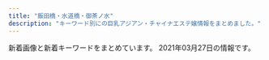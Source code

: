 ```yaml
---
title: "飯田橋・水道橋・御茶ノ水"
description: "キーワード別にの巨乳アジアン・チャイナエステ嬢情報をまとめました。"
---
```


新着画像と新着キーワードをまとめています。
2021年03月27日の情報です。

<DmmAffiliateIns />
<KeywordTable
  shops={
    [
    {
        "keywords": {},
        "station": "\u5c0f\u5ddd\u753a\u99c5B4",
        "url": "http://aromalucky.xyz/",
        "img_links": [
            "https://i2.wp.com/aromalucky.xyz/wp-content/uploads/2019/04/12.jpg",
            "https://i2.wp.com/aromalucky.xyz/wp-content/uploads/2019/04/14.jpg",
            "https://i1.wp.com/aromalucky.xyz/wp-content/uploads/2017/12/04-1.jpg",
            "https://i2.wp.com/aromalucky.xyz/wp-content/uploads/2017/12/08.jpg",
            "https://i2.wp.com/aromalucky.xyz/wp-content/uploads/2019/05/03.png",
            "https://i0.wp.com/aromalucky.xyz/wp-content/uploads/2017/12/05-1.jpg",
            "https://i2.wp.com/aromalucky.xyz/wp-content/uploads/2017/12/03-1.jpg",
            "https://i0.wp.com/aromalucky.xyz/wp-content/uploads/2019/05/02.png",
            "https://i2.wp.com/aromalucky.xyz/wp-content/uploads/2017/12/02.jpg",
            "https://i2.wp.com/aromalucky.xyz/wp-content/uploads/2020/09/21.jpg",
            "http://aromalucky.xyz/wp-content/uploads/2019/05/01_02.png",
            "https://i1.wp.com/aromalucky.xyz/wp-content/uploads/2019/10/20.jpg",
            "https://i0.wp.com/aromalucky.xyz/wp-content/uploads/2019/05/15.jpg",
            "https://i0.wp.com/aromalucky.xyz/wp-content/uploads/2019/04/13.jpg",
            "https://i1.wp.com/aromalucky.xyz/wp-content/uploads/2019/05/16.jpg"
        ],
        "name": "\u30a2\u30ed\u30de\u30e9\u30c3\u30ad\u30fc"
    },
    {
        "keywords": {
            "E": 6,
            "C": 21,
            "D": 11
        },
        "url": "https://raku-relax.tokyo/",
        "station": "\u725b\u8fbc\u795e\u697d\u5742\u99c5A2\u51fa\u53e3",
        "name": "\u697d\u697d",
        "img_links": [
            "https://raku-relax.tokyo/wp-content/themes/este/img/2.jpg",
            "https://raku-relax.tokyo/wp-content/uploads/2020/04/1234sertdyf.jpg",
            "https://raku-relax.tokyo/wp-content/themes/este/img/top-img05.png",
            "https://raku-relax.tokyo/wp-content/themes/este/img/3.jpg",
            "https://raku-relax.tokyo/wp-content/themes/este/img/tel_footer.png",
            "https://raku-relax.tokyo/wp-content/uploads/2020/04/siuaytfsa.jpg",
            "https://raku-relax.tokyo/wp-content/uploads/2020/11/9897621rakura.jpg",
            "https://raku-relax.tokyo/wp-content/themes/este/img/tel_header.png",
            "https://raku-relax.tokyo/wp-content/themes/este/img/top-img03.png",
            "https://raku-relax.tokyo/wp-content/themes/este/img/tel03.png",
            "https://raku-relax.tokyo/wp-content/uploads/2020/01/y45a121.jpg",
            "https://raku-relax.tokyo/wp-content/uploads/2020/01/897sarakura.jpg",
            "https://raku-relax.tokyo/wp-content/themes/este/img/top-img04.png",
            "https://raku-relax.tokyo/wp-content/uploads/2020/11/oiuarakura.jpg",
            "https://raku-relax.tokyo/wp-content/themes/este/img/top-img01.png",
            "https://raku-relax.tokyo/wp-content/themes/este/img/top-img02.png",
            "https://raku-relax.tokyo/wp-content/themes/este/img/1.jpg",
            "https://raku-relax.tokyo/wp-content/uploads/2021/01/1211rakura.jpg",
            "https://raku-relax.tokyo/wp-content/uploads/2018/12/4567rakura.jpg",
            "https://raku-relax.tokyo/wp-content/themes/este/img/4.jpg",
            "https://raku-relax.tokyo/wp-content/uploads/2018/12/satfuygihoj.jpg",
            "https://raku-relax.tokyo/wp-content/themes/este/img/tel02.png",
            "https://raku-relax.tokyo/wp-content/uploads/2020/10/28917rakura.jpg",
            "https://raku-relax.tokyo/wp-content/themes/este/img/tel.png",
            "https://raku-relax.tokyo/wp-content/uploads/2020/10/ertyurakura.jpg"
        ]
    },
    {
        "station": "\u795e\u4fdd\u753a\u99c5A1\u51fa\u53e3",
        "name": "\u30ad\u30e9\u30e9",
        "img_links": [],
        "url": "https://kira.uouono.com/",
        "keywords": {}
    },
    {
        "keywords": {},
        "name": "\u30d7\u30ea\u30f3",
        "url": "https://suidobashi-mensesthe.com/",
        "station": "JR\u6c34\u9053\u6a4b\u99c5\u897f\u53e3",
        "img_links": [
            "https://suidobashi-mensesthe.com/icon/google_plus.png",
            "https://suidobashi-mensesthe.com/room/3-l.jpg",
            "https://suidobashi-mensesthe.com/button/home.png",
            "https://suidobashi-mensesthe.com/images/covit19.jpg",
            "https://suidobashi-mensesthe.com/room/esthe1.jpg",
            "https://suidobashi-mensesthe.com/staff/1.jpg",
            "https://suidobashi-mensesthe.com/images/prin-video2.jpg",
            "https://suidobashi-mensesthe.com/staff/midori-l1.jpg",
            "https://suidobashi-mensesthe.com/staff/yui-l2.jpg",
            "https://suidobashi-mensesthe.com/images/flower.png",
            "https://suidobashi-mensesthe.com/room/esthe3.jpg",
            "https://suidobashi-mensesthe.com/images/header3.png",
            "https://suidobashi-mensesthe.com/staff/4.jpg",
            "https://suidobashi-mensesthe.com/images/qrcode.png",
            "https://suidobashi-mensesthe.com/images/footer-l.png",
            "https://suidobashi-mensesthe.com/staff/midori-s2.jpg",
            "https://suidobashi-mensesthe.com/staff/2.jpg",
            "https://suidobashi-mensesthe.com/room/1-l.jpg",
            "https://suidobashi-mensesthe.com/room/6-l.jpg",
            "https://suidobashi-mensesthe.com/staff/midori-l2.jpg",
            "https://suidobashi-mensesthe.com/room/5-l.jpg",
            "https://suidobashi-mensesthe.com/button/staff.png",
            "https://suidobashi-mensesthe.com/room/4-s.jpg",
            "https://suidobashi-mensesthe.com/images/main-sp.jpg",
            "https://suidobashi-mensesthe.com/staff/midori-s1.jpg",
            "https://suidobashi-mensesthe.com/staff/yui-s3.jpg",
            "https://suidobashi-mensesthe.com/staff/midori-s3.jpg",
            "https://suidobashi-mensesthe.com/images/clear.png",
            "https://suidobashi-mensesthe.com/images/footer-r.png",
            "https://suidobashi-mensesthe.com/staff/yui-l1.jpg",
            "https://suidobashi-mensesthe.com/room/4-l.jpg",
            "https://suidobashi-mensesthe.com/staff/3.jpg",
            "https://suidobashi-mensesthe.com/icon/line.png",
            "https://suidobashi-mensesthe.com/staff/yui-s2.jpg",
            "https://suidobashi-mensesthe.com/staff/yui-s1.jpg",
            "https://suidobashi-mensesthe.com/room/5-s.jpg",
            "https://suidobashi-mensesthe.com/staff/yui-l3.jpg",
            "https://suidobashi-mensesthe.com/room/esthe2.jpg",
            "https://suidobashi-mensesthe.com/button/blog.png",
            "https://suidobashi-mensesthe.com/room/6-s.jpg",
            "https://suidobashi-mensesthe.com/staff/0.jpg",
            "https://suidobashi-mensesthe.com/icon/twitter.png",
            "https://suidobashi-mensesthe.com/room/3-s.jpg",
            "https://suidobashi-mensesthe.com/staff/5.jpg",
            "https://suidobashi-mensesthe.com/staff/6.jpg",
            "https://suidobashi-mensesthe.com/icon/facebook.png",
            "https://suidobashi-mensesthe.com/images/main1.jpg",
            "https://suidobashi-mensesthe.com/room/2-s.jpg",
            "https://suidobashi-mensesthe.com/staff/midori-l3.jpg",
            "https://suidobashi-mensesthe.com/room/2-l.jpg",
            "https://suidobashi-mensesthe.com/room/1-s.jpg"
        ]
    },
    {
        "url": "https://izumi-esthe.tokyo/",
        "keywords": {},
        "name": "\u7652\u3057\u306e\u6cc9",
        "img_links": [],
        "station": "\u5c0f\u5ddd\u753a\u99c5B5\u51fa\u53e3"
    },
    {
        "keywords": {
            "D": 4,
            "85": 3,
            "C": 12,
            "86": 2
        },
        "name": "\u307f\u3055\u304d",
        "img_links": [
            "http://yiluioszn.xyz/templets/default/style/images/room4.jpg",
            "http://yiluioszn.xyz/uploads/210310/1-2103101A92K03.jpg",
            "http://yiluioszn.xyz/templets/default/style/images/room1.jpg",
            "http://yiluioszn.xyz/templets/default/style/images/top.png",
            "http://yiluioszn.xyz/templets/default/style/images/s_pick.png",
            "http://yiluioszn.xyz/templets/default/style/images/s_news.png",
            "http://yiluioszn.xyz/templets/default/style/images/s_service.png",
            "http://yiluioszn.xyz/templets/default/style/images/s_staff.png",
            "http://yiluioszn.xyz/uploads/210310/1-2103101A3543R.jpg",
            "http://yiluioszn.xyz/templets/default/style/images/room2.jpg",
            "http://yiluioszn.xyz/uploads/210310/1-2103101A42J48.jpg",
            "http://yiluioszn.xyz/templets/default/style/images/girl-z2.jpg",
            "http://yiluioszn.xyz/templets/default/style/images/girl-z1.jpg",
            "http://yiluioszn.xyz/templets/default/style/images/room3.jpg",
            "http://yiluioszn.xyz/uploads/210325/1-2103251PU0136.jpg",
            "http://yiluioszn.xyz/uploads/210303/1-210303160206320.jpg",
            "http://yiluioszn.xyz/uploads/210310/1-2103101A442A7.jpg"
        ],
        "url": "http://yiluioszn.xyz/",
        "station": "JR\u6c34\u9053\u6a4b\u99c5\u6771\u53e3"
    },
    {
        "name": "\u30e9\u30d4\u30b9",
        "station": "\u795e\u4fdd\u753a\u99c5A7\u51fa\u53e3",
        "url": "http://rapisu.tokyo/",
        "img_links": [
            "http://rapisu.tokyo/images/tiao.png",
            "http://rapisu.tokyo/images/mika.jpg",
            "http://rapisu.tokyo/images/end.png",
            "http://rapisu.tokyo/images/r2.jpg",
            "http://rapisu.tokyo/images/zi_staff.png",
            "http://rapisu.tokyo/images/g0.jpg",
            "http://rapisu.tokyo/images/flash.jpg",
            "http://rapisu.tokyo/images/meihui.jpg",
            "http://rapisu.tokyo/images/r1.jpg",
            "http://rapisu.tokyo/images/flash1.jpg",
            "http://rapisu.tokyo/images/mobile.png",
            "http://rapisu.tokyo/images/r3.jpg",
            "http://rapisu.tokyo/images/top.png"
        ],
        "keywords": {
            "C": 7
        }
    },
    {
        "url": "http://yu.xyz.mn/",
        "img_links": [
            "http://yu.xyz.mn/photos/sites/91/2021/01/2021012205451889.jpg",
            "http://yu.xyz.mn/photos/sites/91/2020/04/2020040807282190.jpg",
            "http://yu.xyz.mn/photos/sites/91/2019/12/2019122702252767.jpg",
            "http://yu.xyz.mn/images/room4.jpg",
            "http://yu.xyz.mn/images/room1.jpg",
            "http://yu.xyz.mn/images/ac3.jpg",
            "http://yu.xyz.mn/photos/sites/91/2019/12/2019122702252691.jpg",
            "http://yu.xyz.mn/images/top.jpg",
            "http://yu.xyz.mn/images/room2.jpg",
            "http://yu.xyz.mn/images/room3.jpg",
            "http://yu.xyz.mn/images/mobile.jpg",
            "http://yu.xyz.mn/images/s_staff.jpg",
            "http://yu.xyz.mn/photos/sites/91/2019/12/2019122901424384.jpg",
            "http://yu.xyz.mn/images/s_shedule.jpg",
            "http://yu.xyz.mn/photos/sites/91/2020/02/2020022305370017.jpg",
            "http://yu.xyz.mn/images/ac5.jpg",
            "http://yu.xyz.mn/images/ac2.jpg",
            "http://yu.xyz.mn/images/ac1.jpg",
            "http://yu.xyz.mn/images/ac6.jpg",
            "http://yu.xyz.mn/images/ac4.jpg",
            "http://yu.xyz.mn/images/s_news.jpg"
        ],
        "keywords": {
            "87": 7,
            "86": 7,
            "D": 35,
            "C": 20,
            "85": 21,
            "84": 7
        },
        "name": "\u60a0 \u3086\u3046",
        "station": "JR\u6c34\u9053\u6a4b\u99c5\u897f\u53e3"
    },
    {
        "img_links": [
            "http://sln-relax.com/scdl/staff/10081.jpg",
            "http://sln-relax.com/img/ttl_concept.jpg",
            "http://sln-relax.com/scdl/staff/10051.jpg",
            "http://sln-relax.com/pic/topimg1.jpg",
            "http://sln-relax.com/img/ttl_rec.jpg",
            "http://sln-relax.com/scdl/staff/10021.jpg",
            "http://sln-relax.com/i/files/girl01.jpg",
            "http://sln-relax.com/img/ttl_staff.png",
            "http://sln-relax.com/scdl/staff/10031.jpg",
            "http://sln-relax.com/scdl/staff/10041.jpg",
            "http://sln-relax.com/img/ttl_tnew.jpg",
            "http://sln-relax.com/pic/topimg3.jpg",
            "http://sln-relax.com/pic/head.png",
            "http://sln-relax.com/img/ttl_mobile.jpg",
            "http://sln-relax.com/scdl/staff/10061.jpg",
            "http://sln-relax.com/scdl/staff/10011.jpg",
            "http://sln-relax.com/img/att.jpg",
            "http://sln-relax.com/i/files/homeimg.jpg",
            "http://sln-relax.com/scdl/staff/10071.jpg",
            "http://sln-relax.com/i/files/girl02.jpg",
            "http://sln-relax.com/pic/topimg2.jpg"
        ],
        "name": "Lime",
        "url": "http://sln-relax.com/",
        "station": "JR\u6c34\u9053\u6a4b\u99c5\u897f\u53e3",
        "keywords": {
            "C": 17
        }
    },
    {
        "name": "\u30d3\u30fc\u30ca\u30b9",
        "url": "http://venus.tyo.cm/",
        "keywords": {
            "83": 8,
            "84": 4,
            "D": 18,
            "89": 6,
            "F": 6,
            "E": 4,
            "85": 6,
            "88": 4
        },
        "station": "JR\u6c34\u9053\u6a4b\u99c5\u6771\u53e3",
        "img_links": [
            "http://venus.tyo.cm/photos/sites/40/2020/08/2020083109075781.jpeg",
            "http://venus.tyo.cm/images/room4.jpg",
            "http://venus.tyo.cm/photos/sites/40/2020/09/2020090907201289.jpeg",
            "http://venus.tyo.cm/images/pagetop.png",
            "http://venus.tyo.cm/images/spmainimg.jpg",
            "http://venus.tyo.cm/photos/sites/40/2020/08/2020083109075784.jpeg",
            "http://venus.tyo.cm/images/room5.jpg",
            "http://venus.tyo.cm/photos/sites/40/2020/08/2020083109075912.jpeg",
            "http://venus.tyo.cm/photos/sites/40/2020/09/2020090907201348.jpeg",
            "http://venus.tyo.cm/photos/sites/40/2020/08/2020083109075883.jpeg",
            "http://venus.tyo.cm/photos/sites/40/2020/10/202010021052282.jpeg",
            "http://venus.tyo.cm/photos/sites/40/2020/08/2020083109075848.jpeg",
            "http://venus.tyo.cm/images/room2.jpg",
            "http://venus.tyo.cm/images/mainimg.jpg",
            "http://venus.tyo.cm/photos/sites/40/2020/08/2020083109075685.jpeg",
            "http://venus.tyo.cm/photos/sites/40/2020/09/2020091012404045.jpeg",
            "http://venus.tyo.cm/images/room1.jpg",
            "http://venus.tyo.cm/images/top.png",
            "http://venus.tyo.cm/images/room6.jpg",
            "http://venus.tyo.cm/images/room3.jpg",
            "http://venus.tyo.cm/photos/sites/40/2020/08/2020083109075581.jpeg"
        ]
    },
    {
        "url": "http://jinbocho.xyz/",
        "img_links": [
            "http://jinbocho.xyz/images/a2.jpg",
            "http://jinbocho.xyz/images/a5.jpg",
            "http://jinbocho.xyz/images/miki.jpg",
            "http://jinbocho.xyz/images/left3.png",
            "http://jinbocho.xyz/images/mobile.png",
            "http://jinbocho.xyz/images/top2.jpg",
            "http://jinbocho.xyz/images/g10.jpg",
            "http://jinbocho.xyz/images/g8.jpg",
            "http://jinbocho.xyz/images/a4.jpg",
            "http://jinbocho.xyz/images/r6.jpg",
            "http://jinbocho.xyz/images/g9.jpg",
            "http://jinbocho.xyz/images/r1.jpg",
            "http://jinbocho.xyz/images/s_staff.png",
            "http://jinbocho.xyz/images/face.png",
            "http://jinbocho.xyz/images/g2.jpg",
            "http://jinbocho.xyz/images/haru.jpg",
            "http://jinbocho.xyz/images/top1.jpg",
            "http://jinbocho.xyz/images/r5.jpg",
            "http://jinbocho.xyz/images/r2.jpg",
            "http://jinbocho.xyz/images/a1.jpg",
            "http://jinbocho.xyz/images/a3.jpg",
            "http://jinbocho.xyz/images/r3.jpg",
            "http://jinbocho.xyz/images/mika.jpg",
            "http://jinbocho.xyz/images/g1.jpg",
            "http://jinbocho.xyz/images/r4.jpg",
            "http://jinbocho.xyz/images/new-tit3.png",
            "http://jinbocho.xyz/images/yuk.jpg",
            "http://jinbocho.xyz/images/yuki.jpg",
            "http://jinbocho.xyz/images/gb01.png",
            "http://jinbocho.xyz/images/g7.jpg",
            "http://jinbocho.xyz/images/g0.jpg",
            "http://jinbocho.xyz/images/zi.png",
            "http://jinbocho.xyz/images/new-tit.png"
        ],
        "station": "\u795e\u4fdd\u753a\u99c5A5\u51fa\u53e3",
        "keywords": {},
        "name": "\u306f\u306a\u3073"
    }
]
}
/>
<DmmAffiliateScript />
